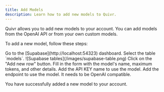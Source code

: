 ```yaml
---
title: Add Models
description: Learn how to add new models to Quivr.
---
```


Quivr allows you to add new models to your account. You can add models from the OpenAI API or from your own custom models.


To add a new model, follow these steps:

<Steps>
<Step title="Go to supabase">
    Go to the [Supabase](http://localhost:54323) dashboard.
</Step>
<Step title="Select the table models">
    Select the table `models`.
    ![Supabase tables](/images/supabase-table.png)
</Step>
<Step title="Add a new model">
    Click on the "Add new row" button.
</Step>
<Step title="Fill in the form">
    Fill in the form with the model's name, maximum tokens, and other details.
</Step>
<Step title="Add the API KEY name to use">
    Add the API KEY name to use the model.
</Step>
<Step title="Add the endpoint to use">
    Add the endpoint to use the model. It needs to be OpenAI compatible. 
</Step>
</Steps>

You have successfully added a new model to your account.


